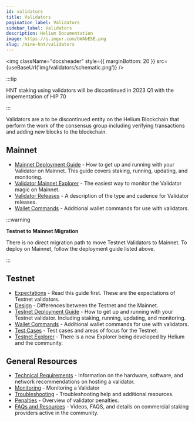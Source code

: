 ```yaml
---
id: validators
title: Validators
pagination_label: Validators
sidebar_label: Validators
description: Helium Documentation
image: https://i.imgur.com/bWAbESE.png
slug: /mine-hnt/validators
---
```



<img
  className="docsheader"
  style={{ marginBottom: 20 }}
  src={useBaseUrl('img/validators/schematic.png')}
/>

:::tip

HNT staking using validators will be discontinued in 2023 Q1 with the impementation of HIP 70

:::

Validators are a to be discontinued entity on the Helium Blockchain that perform the work of the
consensus group including verifying transactions and adding new blocks to the blockchain.

## Mainnet

- [Mainnet Deployment Guide](/mine-hnt/validators/mainnet/deployment-guide) - How to get up and
  running with your Validator on Mainnet. This guide covers staking, running, updating, and
  monitoring.
- [Validator Mainnet Explorer](https://explorer.helium.com/validators) - The easiest way to monitor
  the Validator magic on Mainnet.
- [Validator Releases](/mine-hnt/validators/mainnet/validators-release) - A description of the type
  and cadence for Validator releases.
- [Wallet Commands](/mine-hnt/validators/mainnet/wallet) - Additional wallet commands for use with
  validators.

:::warning

**Testnet to Mainnet Migration**

There is no direct migration path to move Testnet Validators to Mainnet. To deploy on Mainnet,
follow the deployment guide listed above.

:::

## Testnet

- [Expectations](/mine-hnt/validators/testnet/expectations) - Read this guide first. These are the
  expectations of Testnet validators.
- [Design](/mine-hnt/validators/testnet/design) - Differences between the Testnet and the Mainnet.
- [Testnet Deployment Guide](/mine-hnt/validators/testnet/deployment-guide) - How to get up and
  running with your Testnet validator. Including staking, running, updating, and monitoring.
- [Wallet Commands](/mine-hnt/validators/testnet/wallet) - Additional wallet commands for use with
  validators.
- [Test Cases](/mine-hnt/validators/testnet/test-cases) - Test cases and areas of focus for the
  Testnet.
- [Testnet Explorer](https://explorer.helium.wtf/validators) - There is a new Explorer being
  developed by Helium and the community.

## General Resources

- [Technical Requirements](/mine-hnt/validators/requirements) - Information on the hardware,
  software, and network recommendations on hosting a validator.
- [Monitoring](/mine-hnt/validators/monitoring) - Monitoring a Validator
- [Troubleshooting](/mine-hnt/validators/troubleshooting) - Troubleshooting help and additional
  resources.
- [Penalties](/mine-hnt/validators/penalties) - Overview of validator penalties.
- [FAQs and Resources](/mine-hnt/validators/faqs-resources-providers) - Videos, FAQS, and details on
  commercial staking providers active in the community.
